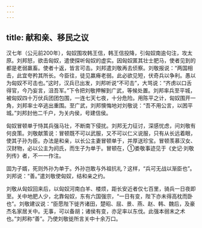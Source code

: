```yaml
---
---
---
```

title: 献和亲、移民之议
---



汉七年（公元前200年），匈奴围攻韩王信，韩王信投降，引匈奴南逾句注，攻太原。刘邦怒，欲击匈奴，遣使探听匈奴的虚实。因匈奴匿其壮士肥马，使者见到的都是老弱羸畜。使者十返，皆言可击。刘邦遣刘敬再去侦察。刘敬报说：“两国相击，此宜夸矜其所长。今臣往，徒见羸瘠老弱。此必欲见短，伏奇兵以争利。愚以为匈奴不可击也。”这时，汉兵已出发，刘邦听说“不可击”，大骂说：“齐虏以口舌得官，今乃妄言，沮吾军。”下令把刘敬押解到广武，等候处置。刘邦率兵至平城，被匈奴四十万伏兵团团包围，一连七天七夜，十分危险。用陈平之计，匈奴围开一角，刘邦率士卒逃出重围。至广武，刘邦懊悔地对刘敬说：“吾不用公言，以困平城。”刘邦封他二千户，为关内侯，号建信侯。

匈奴冒顿单于恃其兵强马壮，不断南下侵扰。刘邦无力征讨，深感忧虑，问刘敬有何良策。刘敬献策说：冒顿既不可以武服，又不可以仁义说服，只有从长远着眼，使其子孙为臣。办法是和亲，以长公主妻冒顿单于，并厚送珍宝。冒顿羡慕汉女、汉财物，必以公主为阏氏，而生子为单于。冒顿在，①娄敬事迹见于《史记·刘敬列传》者，不一一作注。

固为子婿，死则外孙为单于。外孙岂敢与外祖抗礼？这样，“兵可无战以渐臣也”。刘邦说：“善。”遣刘敬使匈奴，结和亲之约。

刘敬从匈奴回来后，以匈奴河南白羊、楼烦，距长安近者仅七百里，骑兵一日夜即至。关中地肥人少，北靠匈奴，东有六国强宗，“一日有变，陛下亦未得高枕而卧也”。刘敬建议说：“臣愿陛下徙齐诸田，楚昭、屈、景、燕、赵、韩、魏后，及豪杰名家居关中。无事，可以备胡；诸侯有变，亦足率以东伐。此强本弱末之术也。”刘邦称“善”。乃使刘敬徙所言关中十余万口。
